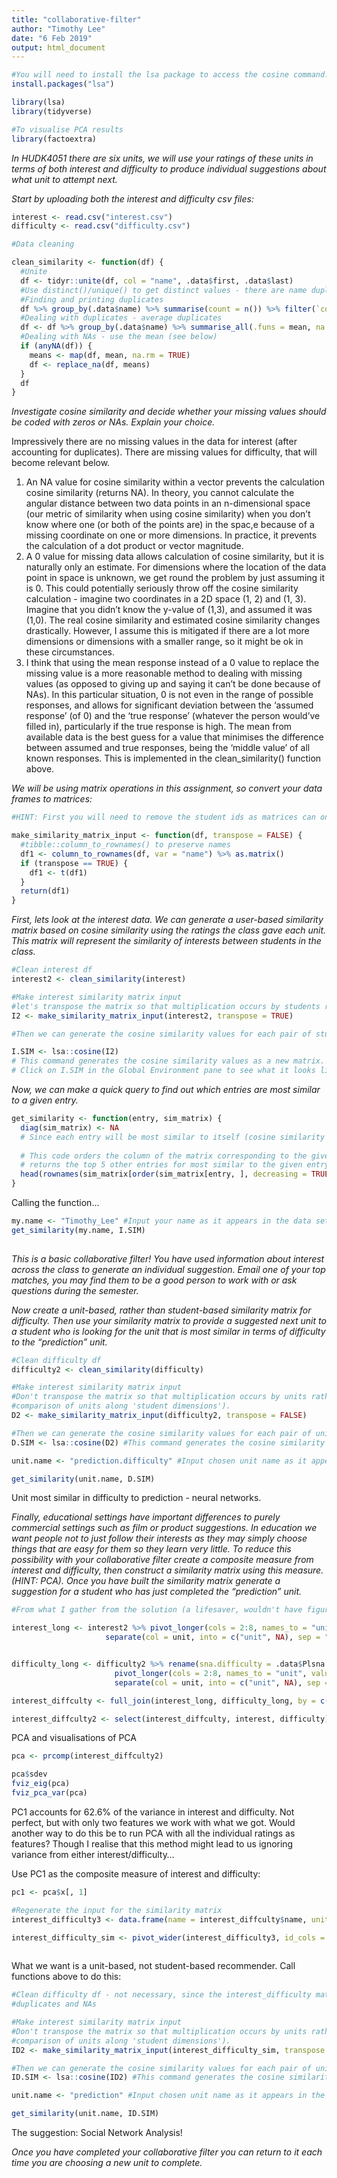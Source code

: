 ```yaml
---
title: "collaborative-filter"
author: "Timothy Lee"
date: "6 Feb 2019"
output: html_document
---
```


```r
#You will need to install the lsa package to access the cosine command.
install.packages("lsa")

```


```r

library(lsa)
library(tidyverse)

#To visualise PCA results
library(factoextra)
```


*In HUDK4051 there are six units, we will use your ratings of these units in terms of both interest and difficulty to produce individual suggestions about what unit to attempt next.*

*Start by uploading both the interest and difficulty csv files:*
```r
interest <- read.csv("interest.csv")
difficulty <- read.csv("difficulty.csv")
```

```r
#Data cleaning

clean_similarity <- function(df) {
  #Unite
  df <- tidyr::unite(df, col = "name", .data$first, .data$last)
  #Use distinct()/unique() to get distinct values - there are name duplicates
  #Finding and printing duplicates
  df %>% group_by(.data$name) %>% summarise(count = n()) %>% filter(`count` > 1)
  #Dealing with duplicates - average duplicates
  df <- df %>% group_by(.data$name) %>% summarise_all(.funs = mean, na.rm = TRUE)
  #Dealing with NAs - use the mean (see below)
  if (anyNA(df)) {
    means <- map(df, mean, na.rm = TRUE)
    df <- replace_na(df, means)
  }
  df
}
```

*Investigate cosine similarity and decide whether your missing values should be coded with zeros or NAs. Explain your choice.*

Impressively there are no missing values in the data for interest (after accounting for duplicates). There are missing values for difficulty, that will become relevant below.

1. An NA value for cosine similarity within a vector prevents the calculation cosine similarity (returns NA). In theory, you cannot calculate the angular distance between two data points in an n-dimensional space (our metric of similarity when using cosine similarity) when you don't know where one (or both of the points are) in the spac,e because of a missing coordinate on one or more dimensions. In practice, it prevents the calculation of a dot product or vector magnitude.
2. A 0 value for missing data allows calculation of cosine similarity, but it is naturally only an estimate. For dimensions where the location of the data point in space is unknown, we get round the problem by just assuming it is 0. This could potentially seriously throw off the cosine similarity calculation - imagine two coordinates in a 2D space (1, 2) and (1, 3). Imagine that you didn't know the y-value of (1,3), and assumed it was (1,0). The real cosine similarity and estimated cosine similarity changes drastically. However, I assume this is mitigated if there are a lot more dimensions or dimensions with a smaller range, so it might be ok in these circumstances.
3. I think that using the mean response instead of a 0 value to replace the missing value is a more reasonable method to dealing with missing values (as opposed to giving up and saying it can't be done because of NAs). In this particular situation, 0 is not even in the range of possible responses, and allows for significant deviation between the 'assumed response' (of 0) and the 'true response' (whatever the person would've filled in), particularly if the true response is high. The mean from available data is the best guess for a value that minimises the difference between assumed and true responses, being the 'middle value' of all known responses. This is implemented in the clean_similarity() function above.

*We will be using matrix operations in this assignment, so convert your data frames to matrices:*
```r
#HINT: First you will need to remove the student ids as matrices can only contain one data type. You will then need to rename your row names with the student ids.

make_similarity_matrix_input <- function(df, transpose = FALSE) {
  #tibble::column_to_rownames() to preserve names
  df1 <- column_to_rownames(df, var = "name") %>% as.matrix()
  if (transpose == TRUE) {
    df1 <- t(df1)
  }
  return(df1)
}

```

*First, lets look at the interest data. We can generate a user-based similarity matrix based on cosine similarity using the ratings the class gave each unit. This matrix will represent the similarity of interests between students in the class.*

```r
#Clean interest df
interest2 <- clean_similarity(interest)

#Make interest similarity matrix input
#let's transpose the matrix so that multiplication occurs by students rather than units.
I2 <- make_similarity_matrix_input(interest2, transpose = TRUE)

#Then we can generate the cosine similarity values for each pair of students

I.SIM <- lsa::cosine(I2) 
# This command generates the cosine similarity values as a new matrix.
# Click on I.SIM in the Global Environment pane to see what it looks like.
```


*Now, we can make a quick query to find out which entries are most similar to a given entry.*
```r

get_similarity <- function(entry, sim_matrix) {
  diag(sim_matrix) <- NA 
  # Since each entry will be most similar to itself (cosine similarity of 1) we want to remove that information  
  
  # This code orders the column of the matrix corresponding to the given entry according to similarity and 
  # returns the top 5 other entries for most similar to the given entry.
  head(rownames(sim_matrix[order(sim_matrix[entry, ], decreasing = TRUE), ]), n = 5)
}
```

Calling the function...
```r
my.name <- "Timothy_Lee" #Input your name as it appears in the data set
get_similarity(my.name, I.SIM)
 
```

*This is a basic collaborative filter! You have used information about interest across the class to generate an individual suggestion. Email one of your top matches, you may find them to be a good person to work with or ask questions during the semester.*

*Now create a unit-based, rather than student-based similarity matrix for difficulty. Then use your similarity matrix to provide a suggested next unit to a student who is looking for the unit that is most similar in terms of difficulty to the "prediction" unit. *
```r
#Clean difficulty df
difficulty2 <- clean_similarity(difficulty)

#Make interest similarity matrix input
#Don't transpose the matrix so that multiplication occurs by units rather than by students (column-wise 
#comparison of units along 'student dimensions').
D2 <- make_similarity_matrix_input(difficulty2, transpose = FALSE)

#Then we can generate the cosine similarity values for each pair of units
D.SIM <- lsa::cosine(D2) #This command generates the cosine similarity values as a new matrix.

unit.name <- "prediction.difficulty" #Input chosen unit name as it appears in the data set

get_similarity(unit.name, D.SIM)


```

Unit most similar in difficulty to prediction - neural networks.


*Finally, educational settings have important differences to purely commercial settings such as film or product suggestions. In education we want people not to just follow their interests as they may simply choose things that are easy for them so they learn very little. To reduce this possibility with your collaborative filter create a composite measure from interest and difficulty, then construct a similarity matrix using this measure. (HINT: PCA). Once you have built the similarity matrix generate a suggestion for a student who has just completed the "prediction" unit.*

```r
#From what I gather from the solution (a lifesaver, wouldn't have figured it out otherwise) - run PCA with interest and difficulty on different axes and take PC1 as the composite measure.

interest_long <- interest2 %>% pivot_longer(cols = 2:8, names_to = "unit", values_to = "interest") %>%
                     separate(col = unit, into = c("unit", NA), sep = "\\.")


difficulty_long <- difficulty2 %>% rename(sna.difficulty = .data$Plsna.difficulty) %>% 
                       pivot_longer(cols = 2:8, names_to = "unit", values_to = "difficulty") %>%
                       separate(col = unit, into = c("unit", NA), sep = "\\.")

interest_diffculty <- full_join(interest_long, difficulty_long, by = c("name", "unit"))

interest_diffculty2 <- select(interest_diffculty, interest, difficulty)

```

PCA and visualisations of PCA

```r
pca <- prcomp(interest_diffculty2)

pca$sdev
fviz_eig(pca)
fviz_pca_var(pca)
```

PC1 accounts for 62.6% of the variance in interest and difficulty. Not perfect, but with only two features we work with what we got. Would another way to do this be to run PCA with all the individual ratings as features? Though I realise that this method might lead to us ignoring variance from either interest/difficulty...

Use PC1 as the composite measure of interest and difficulty:

```r
pc1 <- pca$x[, 1]

#Regenerate the input for the similarity matrix
interest_difficulty3 <- data.frame(name = interest_diffculty$name, unit = interest_diffculty$unit, pc1)

interest_difficulty_sim <- pivot_wider(interest_difficulty3, id_cols = "name", names_from = "unit", values_from = "pc1")
  
```


What we want is a unit-based, not student-based recommender. Call functions above to do this:

```r
#Clean difficulty df - not necessary, since the interest_difficulty matrix was already built from cleaned DFs without
#duplicates and NAs

#Make interest similarity matrix input
#Don't transpose the matrix so that multiplication occurs by units rather than by students (column-wise 
#comparison of units along 'student dimensions').
ID2 <- make_similarity_matrix_input(interest_difficulty_sim, transpose = FALSE)

#Then we can generate the cosine similarity values for each pair of units
ID.SIM <- lsa::cosine(ID2) #This command generates the cosine similarity values as a new matrix.

unit.name <- "prediction" #Input chosen unit name as it appears in the data set

get_similarity(unit.name, ID.SIM)
```

The suggestion: Social Network Analysis!

*Once you have completed your collaborative filter you can return to it each time you are choosing a new unit to complete.*
